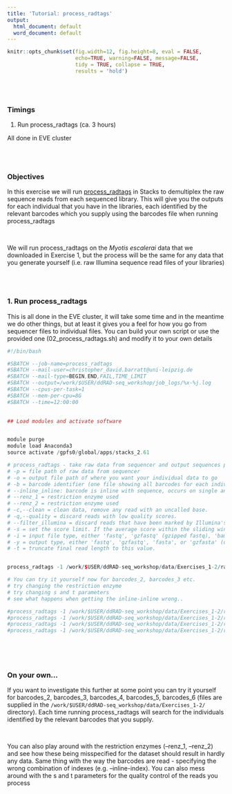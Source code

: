 ```yaml
---
title: 'Tutorial: process_radtags'
output:
  html_document: default
  word_document: default
---
```


```r
knitr::opts_chunk$set(fig.width=12, fig.height=8, eval = FALSE,
                      echo=TRUE, warning=FALSE, message=FALSE,
                      tidy = TRUE, collapse = TRUE,
                      results = 'hold')
```
\
\

### Timings 
  1. Run process_radtags (ca. 3 hours)
  
All done in EVE cluster
     
\
\

### Objectives

In this exercise we will run [process_radtags](https://catchenlab.life.illinois.edu/stacks/comp/process_radtags.php) in Stacks to demultiplex the raw sequence reads from each sequenced library. This will give you the outputs for each individual that you have in the libraries, each identified by the relevant barcodes which you supply using the barcodes file when running process_radtags

\

We will run process_radtags on the *Myotis escalerai* data that we downloaded in Exercise 1, but the process will be the same for any data that you generate yourself (i.e. raw Illumina sequence read files of your libraries)


\
\

### 1. Run process_radtags

This is all done in the EVE cluster, it will take some time and in the meantime we do other things, but at least it gives you a feel for how you go from sequencer files to individual files. You can build your own script or use the provided one (02_process_radtags.sh) and modify it to your own details

```r
#!/bin/bash                                                                                                                            

#SBATCH --job-name=process_radtags
#SBATCH --mail-user=christopher_david.barratt@uni-leipzig.de
#SBATCH --mail-type=BEGIN,END,FAIL,TIME_LIMIT
#SBATCH --output=/work/$USER/ddRAD-seq_workshop/job_logs/%x-%j.log
#SBATCH --cpus-per-task=1 
#SBATCH --mem-per-cpu=8G
#SBATCH --time=12:00:00
 

## Load modules and activate software


module purge
module load Anaconda3
source activate /gpfs0/global/apps/stacks_2.61

# process_radtags - take raw data from sequencer and output sequences per individual using barcodes and restriction enzyme information
# -p = file path of raw data from sequencer 
# -o = output file path of where you want your individual data to go 
# -b = barcode identifier (one file showing all barcodes for each individual) 
# --inline_inline: barcode is inline with sequence, occurs on single and paired-end read.
# --renz_1 = restriction enzyme used
# --renz_2 = restriction enzyme used
# -c,--clean = clean data, remove any read with an uncalled base.
# -q,--quality = discard reads with low quality scores.
# --filter_illumina = discard reads that have been marked by Illumina's chastity/purity filter as failing.
# -s = set the score limit. If the average score within the sliding window drops below this value, the read is discarded (default 10).i
# -i = input file type, either 'fastq', 'gzfastq' (gzipped fastq), 'bam', or 'bustard' (default: guess, or gzfastq if unable to).
# -y = output type, either 'fastq', 'gzfastq', 'fasta', or 'gzfasta' (default: match input type).
# -t = truncate final read length to this value.


process_radtags -1 /work/$USER/ddRAD-seq_workshop/data/Exercises_1-2/raw/BAT_01_NoIndex_L008_R1_001.fastq.gz -2 /work/$USER/ddRAD-seq_workshop/data/Exercises_1-2/raw/BAT_01_NoIndex_L008_R2_001.fastq.gz -o /work/$USER/ddRAD-seq_workshop/data/Exercises_1-2/demultiplexed/ -b /work/$USER/ddRAD-seq_workshop/data/Exercises_1-2/barcodes/barcodes_1 --inline_inline --renz_1 sbfI --renz_2 nlaIII -c -q -E phred33 -i gzfastq -y gzfastq --filter_illumina -s 20 -t 90 

# You can try it yourself now for barcodes_2, barcodes_3 etc.
# try changing the restriction enzyme
# try changing s and t parameters
# see what happens when getting the inline-inline wrong..

#process_radtags -1 /work/$USER/ddRAD-seq_workshop/data/Exercises_1-2/raw/BAT_02_NoIndex_L005_R1_001.fastq.gz -2 /work/$USER/ddRAD-seq_workshop/data/Exercises_1-2/raw/BAT_02_NoIndex_L005_R2_001.fastq.gz -o /work/$USER/ddRAD-seq_workshop/data/Exercises_1-2/demultiplexed/ -b /work/$USER/ddRAD-seq_workshop/data/Exercises_1-2/barcodes/barcodes_2 --inline_inline --renz_1 sbfI --renz_2 nlaIII -c -q -E phred33 -i gzfastq -y gzfastq --filter_illumina -s 20 -t 90 
#process_radtags -1 /work/$USER/ddRAD-seq_workshop/data/Exercises_1-2/raw/BAT_03_NoIndex_L004_R1_001.fastq.gz -2 /work/$USER/ddRAD-seq_workshop/data/Exercises_1-2/raw/BAT_03_NoIndex_L004_R2_001.fastq.gz -o /work/$USER/ddRAD-seq_workshop/data/Exercises_1-2/demultiplexed/ -b /work/$USER/ddRAD-seq_workshop/data/Exercises_1-2/barcodes/barcodes_3 --inline_inline --renz_1 sbfI --renz_2 nlaIII -c -q -E phred33 -i gzfastq -y gzfastq --filter_illumina -s 20 -t 90 
#process_radtags -1 /work/$USER/ddRAD-seq_workshop/data/Exercises_1-2/raw/BAT_04_NoIndex_L005_R1_001.fastq.gz -2 /work/$USER/ddRAD-seq_workshop/data/Exercises_1-2/raw/BAT_04_NoIndex_L005_R2_001.fastq.gz -o /work/$USER/ddRAD-seq_workshop/data/Exercises_1-2/demultiplexed/ -b /work/$USER/ddRAD-seq_workshop/data/Exercises_1-2/barcodes/barcodes_4 --inline_inline --renz_1 sbfI --renz_2 nlaIII -c -q -E phred33 -i gzfastq -y gzfastq --filter_illumina -s 20 -t 90 
#process_radtags -1 /work/$USER/ddRAD-seq_workshop/data/Exercises_1-2/raw/BAT_05_NoIndex_L006_R1_001.fastq.gz -2 /work/$USER/ddRAD-seq_workshop/data/Exercises_1-2/raw/BAT_05_NoIndex_L006_R2_001.fastq.gz -o /work/$USER/ddRAD-seq_workshop/data/Exercises_1-2/demultiplexed/ -b /work/$USER/ddRAD-seq_workshop/data/Exercises_1-2/barcodes/barcodes_5 --inline_inline --renz_1 sbfI --renz_2 nlaIII -c -q -E phred33 -i gzfastq -y gzfastq --filter_illumina -s 20 -t 90 



```

\
\

### On your own...  
If you want to investigate this further at some point you can try it yourself for barcodes_2, barcodes_3, barcodes_4, barcodes_5, barcodes_6 (files are supplied in the ```/work/$USER/ddRAD-seq_workshop/data/Exercises_1-2/``` directory). Each time running process_radtags will search for the individuals identified by the relevant barcodes that you supply.

\

You can also play around with the restriction enzymes (--renz_1, --renz_2) and see how these being misspecified for the dataset should result in hardly any data. Same thing with the way the barcodes are read - specifying the wrong combination of indexes (e.g. --inline-index). You can also mess around with the s and t parameters for the quality control of the reads you process

